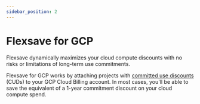 ```yaml
---
sidebar_position: 2
---
```


# Flexsave for GCP

Flexsave dynamically maximizes your cloud compute discounts with no risks or limitations of long-term use commitments.

Flexsave for GCP works by attaching projects with [committed use discounts](https://cloud.google.com/docs/cuds) (CUDs) to your GCP Cloud Billing account. In most cases, you'll be able to save the equivalent of a 1-year commitment discount on your cloud compute spend.
